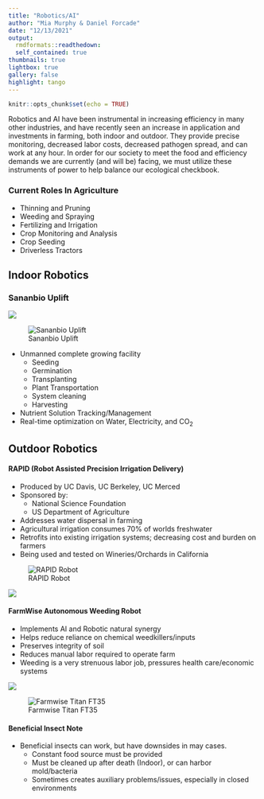```yaml
---
title: "Robotics/AI"
author: "Mia Murphy & Daniel Forcade"
date: "12/13/2021"
output:   
  rmdformats::readthedown:
  self_contained: true
thumbnails: true
lightbox: true
gallery: false
highlight: tango
---
```


```r
knitr::opts_chunk$set(echo = TRUE)
```
Robotics and AI have been instrumental in increasing efficiency in many other industries, and have recently seen an increase in application and investments in farming, both indoor and outdoor.  They provide precise monitoring, decreased labor costs, decreased pathogen spread, and can work at any hour.  In order for our society to meet the food and efficiency demands we are currently (and will be) facing, we must utilize these instruments of power to help balance our ecological checkbook.  

### Current Roles In Agriculture  

* Thinning and Pruning  
* Weeding and Spraying  
* Fertilizing and Irrigation  
* Crop Monitoring and Analysis  
* Crop Seeding  
* Driverless Tractors    



## Indoor Robotics  


### Sananbio Uplift  

![](sananbio_2.gif)   

![Sananbio Uplift](sananbio_1.gif)  

* Unmanned complete growing facility
  - Seeding
  - Germination  
  - Transplanting  
  - Plant Transportation  
  - System cleaning  
  - Harvesting  
  
* Nutrient Solution Tracking/Management  
* Real-time optimization on Water, Electricity, and CO~2~
  


## Outdoor Robotics


#### RAPID (Robot Assisted Precision Irrigation Delivery)  

* Produced by UC Davis, UC Berkeley, UC Merced
* Sponsored by:
  - National Science Foundation  
  - US Department of Agriculture  
* Addresses water dispersal in farming
* Agricultural irrigation consumes 70% of worlds freshwater  
* Retrofits into existing irrigation systems; decreasing cost and burden on farmers
* Being used and tested on Wineries/Orchards in California    

![RAPID Robot](rapid.gif)   

![](rapid_1.jpg)   






#### FarmWise Autonomous Weeding Robot  

* Implements AI and Robotic natural synergy
* Helps reduce reliance on chemical weedkillers/inputs
* Preserves integrity of soil  
* Reduces manual labor required to operate farm  
* Weeding is a very strenuous labor job, pressures health care/economic systems  

![](farmwise.gif) 

![Farmwise Titan FT35](farmwise_robot.jpg)  

#### Beneficial Insect Note  

* Beneficial insects can work, but have downsides in may cases.  
  - Constant food source must be provided  
  - Must be cleaned up after death (Indoor), or can harbor mold/bacteria
  - Sometimes creates auxiliary problems/issues, especially in closed environments

 


